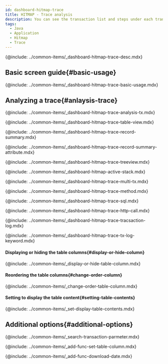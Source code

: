 ```yaml
---
id: dashboard-hitmap-trace
title: HITMAP - Trace analysis
description: You can see the transaction list and steps under each transaction at once by opening the trace analysis window through the Hitmap widget.
tags:
  - Java
  - Application
  - Hitmap
  - Trace
---
```


<!-- Overview-->

{@include: ../common-items/_dashboard-hitmap-trace-desc.mdx}

## Basic screen guide{#basic-usage}

{@include: ../common-items/_dashboard-hitmap-trace-basic-usage.mdx} 

## Analyzing a trace{#anlaysis-trace}

{@include: ../common-items/_dashboard-hitmap-trace-analysis-tx.mdx}

<!--### 테이블 뷰-->

{@include: ../common-items/_dashboard-hitmap-trace-table-view.mdx} 

<!--### 레코드 요약-->

{@include: ../common-items/_dashboard-hitmap-trace-record-summary.mdx}  

{@include: ../common-items/_dashboard-hitmap-trace-record-summary-attribute.mdx} 

<!--### 트리뷰-->

{@include: ../common-items/_dashboard-hitmap-trace-treeview.mdx}  

<!--### 액티브 스택-->

{@include: ../common-items/_dashboard-hitmap-active-stack.mdx} 

<!--### 멀티 트랜잭션-->

{@include: ../common-items/_dashboard-hitmap-trace-multi-tx.mdx} 

<!--### 메소드 요약-->

{@include: ../common-items/_dashboard-hitmap-trace-method.mdx} 

<!--### SQL 요약-->

{@include: ../common-items/_dashboard-hitmap-trace-sql.mdx}

<!--### HTTP Call 요약-->

{@include: ../common-items/_dashboard-hitmap-trace-http-call.mdx}

<!--### 트랜잭션 로그-->

{@include: ../common-items/_dashboard-hitmap-trace-tracsaction-log.mdx}  

<!--#### 키워드 하이라이트 설정하기, 삭제-->

{@include: ../common-items/_dashboard-hitmap-trace-tx-log-keyword.mdx}

#### Displaying or hiding the table columns{#display-or-hide-column}

{@include: ../common-items/_display-or-hide-table-column.mdx} 

#### Reordering the table columns{#change-order-column}

{@include: ../common-items/_change-order-table-column.mdx} 

#### Setting to display the table content{#setting-table-contents}

{@include: ../common-items/_set-display-table-contents.mdx} 

## Additional options{#additional-options}

<!--### 트랜잭션 파라미터 조회-->

{@include: ../common-items/_search-transaction-parmeter.mdx} 

<!--### 테이블 컬럼 설정하기 set-table-column-->

{@include: ../common-items/_add-func-set-table-column.mdx} 

<!--### 조회 데이터 다운로드-->

{@include: ../common-items/_add-func-download-date.mdx} 
